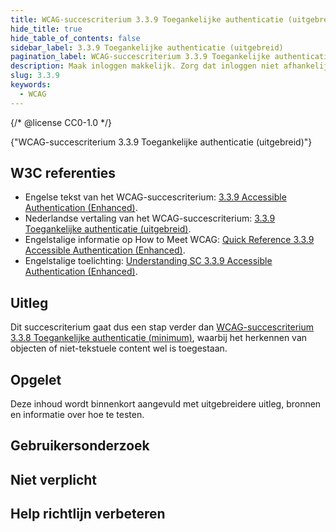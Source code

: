 ```yaml
---
title: WCAG-succescriterium 3.3.9 Toegankelijke authenticatie (uitgebreid)
hide_title: true
hide_table_of_contents: false
sidebar_label: 3.3.9 Toegankelijke authenticatie (uitgebreid)
pagination_label: WCAG-succescriterium 3.3.9 Toegankelijke authenticatie (uitgebreid)
description: Maak inloggen makkelijk. Zorg dat inloggen niet afhankelijk is van een cognitieve functietest. Dus vermijd het onthouden van een wachtwoord, herkennen van afbeeldingen of van vervormde letters in CAPTCHA's.
slug: 3.3.9
keywords:
  - WCAG
---
```


{/* @license CC0-1.0 */}


<WcagHeadingGroup level={1} conformanceLevel="Niveau AAA">
  {"WCAG-succescriterium 3.3.9 Toegankelijke authenticatie (uitgebreid)"}
</WcagHeadingGroup>

## W3C referenties

- Engelse tekst van het WCAG-succescriterium: [<span lang="en">3.3.9 Accessible Authentication (Enhanced)</span>](https://www.w3.org/TR/WCAG22/#accessible-authentication-enhanced).
- Nederlandse vertaling van het WCAG-succescriterium: [3.3.9 Toegankelijke authenticatie (uitgebreid)](https://www.w3.org/Translations/WCAG22-nl/#accessible-authentication-enhanced).
- Engelstalige informatie op <span lang="en">How to Meet WCAG</span>: [<span lang="en">Quick Reference 3.3.9 Accessible Authentication (Enhanced)</span>](https://www.w3.org/WAI/WCAG22/quickref/#accessible-authentication-enhanced).
- Engelstalige toelichting: [<span lang="en">Understanding SC 3.3.9 Accessible Authentication (Enhanced)</span>](https://www.w3.org/WAI/WCAG22/Understanding/accessible-authentication-enhanced.html).

## Uitleg

<Summary />

Dit succescriterium gaat dus een stap verder dan [WCAG-succescriterium 3.3.8 Toegankelijke authenticatie (minimum)](/wcag/3.3.8), waarbij het herkennen van objecten of niet-tekstuele content wel is toegestaan.

## Opgelet

Deze inhoud wordt binnenkort aangevuld met uitgebreidere uitleg, bronnen en informatie over hoe te testen.

## Gebruikersonderzoek

<CTAGebruikersonderzoek />

## Niet verplicht

<SpotlightSection>
  <Markdown omitH1 headinglevel={3}>
    <Disclaimer />
  </Markdown>
</SpotlightSection>

## Help richtlijn verbeteren

<Markdown omitH1 headinglevel={3}>
  <WCAGFooterInfo />
</Markdown>
